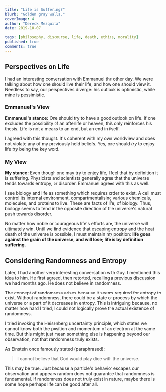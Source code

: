 ```yaml
---
title: "Life is Suffering?"
blurb: "Golden gray walls."
coverImage: 4
author: "Dereck Mezquita"
date: 2019-10-07

tags: [philosophy, discourse, life, death, ethics, morality]
published: true
comments: true
---
```


## Perspectives on Life

I had an interesting conversation with Emmanuel the other day. We were talking about how one should live their life, and how one should view it. Needless to say, our perspectives diverge: his outlook is optimistic, while mine is pessimistic.

### Emmanuel's View

**Emmanuel's stance:** One should try to have a good outlook on life. If one excludes the possibility of an afterlife or heaven, this only reinforces his thesis. Life is not a means to an end, but an end in itself.

I agreed with this thought. It's coherent with my own worldview and does not violate any of my previously held beliefs. Yes, one should *try* to enjoy life *try* being the key word.

### My View

**My stance:** Even though one may try to enjoy life, I feel that by definition it is suffering. Physicists and scientists generally agree that the universe tends towards entropy, or disorder. Emmanuel agrees with this as well.

I see biology and life as something which requires order to exist. A cell must control its internal environment, compartmentalising various chemicals, molecules, and proteins to live. These are facts of life; of biology. Thus, biology seems to tend in the opposite direction of the universe's natural push towards disorder.

No matter how noble or courageous life's efforts are, the universe will ultimately win. Until we find evidence that escaping entropy and the heat death of the universe is possible, I must maintain my position: **life goes against the grain of the universe, and will lose; life is by definition suffering.**

## Considering Randomness and Entropy

Later, I had another very interesting conversation with Guy. I mentioned this idea to him. He first agreed, then retorted, recalling a previous discussion we had months ago. He does not believe in randomness.

The concept of randomness arises because it seems required for entropy to exist. Without randomness, there could be a state or process by which the universe or a part of it decreases in entropy. This is intriguing because, no matter how hard I tried, I could not logically prove the actual existence of randomness.

I tried invoking the Heisenberg uncertainty principle, which states we cannot know both the position and momentum of an electron at the same time. But this might just mean something else is happening beyond our observation, not that randomness truly exists.

As Einstein once famously stated (paraphrased):

<Blockquote src='Einstein'>
I cannot believe that God would play dice with the universe.
</Blockquote>

This may be true. Just because a particle's behavior escapes our observation and appears random does not guarantee that randomness is fundamental. If randomness does not truly exist in nature, maybe there is some hope perhaps life can be good after all.